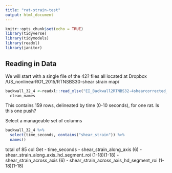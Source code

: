 ```yaml
---
title: "rat-strain-test"
output: html_document
---
```


```r
knitr::opts_chunk$set(echo = TRUE)
library(tidyverse)
library(tidymodels)
library(readxl)
library(janitor)
```

## Reading in Data

We will start with a single file of the 42? files
all located at Dropbox
/US_nonlinearRO1_2015/RTNSBS30-shear strain map/

```r
backwall_32_4 <-readxl::read_xlsx("EI_Backwall2RTNBS32-4shearcorrected_Res_UNKNOWN_UNKNOWN_PlotData_1-159.xlsx") %>% 
  clean_names
```

This contains 159 rows, delineated by time (0-10 seconds), for one rat. Is this one push?


Select a manageable set of columns
```r
backwall_32_4 %>% 
  select(time_seconds, contains("shear_strain")) %>% 
  names()
```
total of 85 col
Get 
- time_seconds
- shear_strain_along_axis (6)
- shear_strain_along_axis_hd_segment_roi (1-18)(1-18)
- shear_strain_across_axis (6)
- shear_strain_across_axis_hd_segment_roi (1-18)(1-18)
